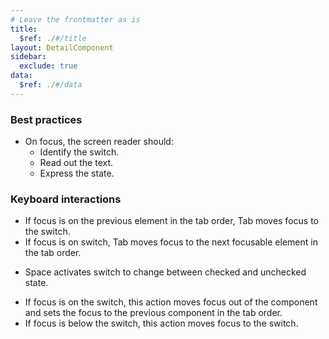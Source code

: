 ```yaml
---
# Leave the frontmatter as is
title:
  $ref: ./#/title
layout: DetailComponent
sidebar:
  exclude: true
data:
  $ref: ./#/data
---
```


### Best practices

- On focus, the screen reader should:
  - Identify the switch.
  - Read out the text.
  - Express the state.

### Keyboard interactions

<KeyboardControls>
<KeyboardControl keyOrCombos="Tab">

- If focus is on the previous element in the tab order, Tab moves focus to the switch.
- If focus is on switch, Tab moves focus to the next focusable element in the tab order.

</KeyboardControl>
<KeyboardControl keyOrCombos="Space">

- Space activates switch to change between checked and unchecked state.

</KeyboardControl>
<KeyboardControl keyOrCombos="Shift + Tab">

- If focus is on the switch, this action moves focus out of the component and sets the focus to the previous component in the tab order.
- If focus is below the switch, this action moves focus to the switch.

</KeyboardControl>
</KeyboardControls>
